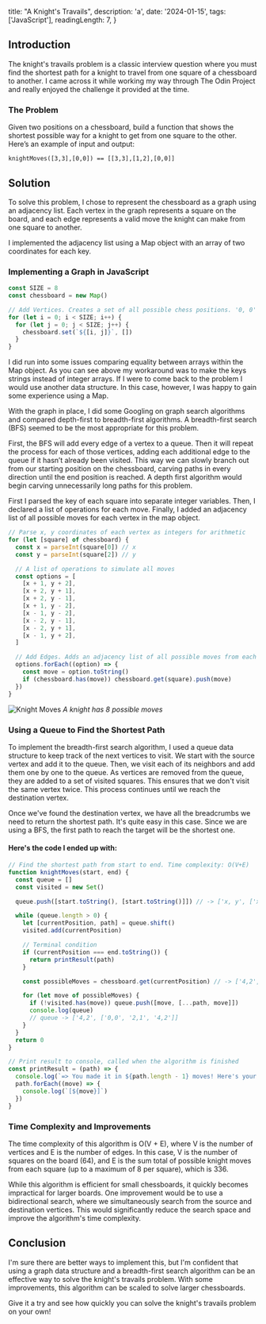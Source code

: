   title: "A Knight's Travails",
  description: 'a',
  date: '2024-01-15',
  tags: ['JavaScript'],
  readingLength: 7,
}

## Introduction

The knight's travails problem is a classic interview question where you must find the shortest path for a knight to travel from one square of a chessboard to another. I came across it while working my way through The Odin Project and really enjoyed the challenge it provided at the time.

### The Problem

Given two positions on a chessboard, build a function that shows the shortest possible way for a knight to get from one square to the other. Here’s an example of input and output:

`knightMoves([3,3],[0,0]) == [[3,3],[1,2],[0,0]]`

## Solution

To solve this problem, I chose to represent the chessboard as a graph using an adjacency list. Each vertex in the graph represents a square on the board, and each edge represents a valid move the knight can make from one square to another.

I implemented the adjacency list using a Map object with an array of two coordinates for each key.

### Implementing a Graph in JavaScript

```js
const SIZE = 8
const chessboard = new Map()

// Add Vertices. Creates a set of all possible chess positions. '0, 0' => []
for (let i = 0; i < SIZE; i++) {
  for (let j = 0; j < SIZE; j++) {
    chessboard.set(`${[i, j]}`, [])
  }
}
```

I did run into some issues comparing equality between arrays within the Map object. As you can see above my workaround was to make the keys strings instead of integer arrays. If I were to come back to the problem I would use another data structure. In this case, however, I was happy to gain some experience using a Map.

With the graph in place, I did some Googling on graph search algorithms and compared depth-first to breadth-first algorithms. A breadth-first search (BFS) seemed to be the most appropriate for this problem.

First, the BFS will add every edge of a vertex to a queue. Then it will repeat the process for each of those vertices, adding each additional edge to the queue if it hasn’t already been visited. This way we can slowly branch out from our starting position on the chessboard, carving paths in every direction until the end position is reached. A depth first algorithm would begin carving unnecessarily long paths for this problem.

First I parsed the key of each square into separate integer variables. Then, I declared a list of operations for each move. Finally, I added an adjacency list of all possible moves for each vertex in the map object.

```js
// Parse x, y coordinates of each vertex as integers for arithmetic
for (let [square] of chessboard) {
  const x = parseInt(square[0]) // x
  const y = parseInt(square[2]) // y

  // A list of operations to simulate all moves
  const options = [
    [x + 1, y + 2],
    [x + 2, y + 1],
    [x + 2, y - 1],
    [x + 1, y - 2],
    [x - 1, y - 2],
    [x - 2, y - 1],
    [x - 2, y + 1],
    [x - 1, y + 2],
  ]

  // Add Edges. Adds an adjacency list of all possible moves from each vertex. '0, 0' => ['1, 2', '2, 1']
  options.forEach((option) => {
    const move = option.toString()
    if (chessboard.has(move)) chessboard.get(square).push(move)
  })
}
```

![Knight Moves](https://github.com/columk1/assets/blob/main/blog/knight-moves.png?raw=true)
_A knight has 8 possible moves_

### Using a Queue to Find the Shortest Path

To implement the breadth-first search algorithm, I used a queue data structure to keep track of the next vertices to visit. We start with the source vertex and add it to the queue. Then, we visit each of its neighbors and add them one by one to the queue. As vertices are removed from the queue, they are added to a set of visited squares. This ensures that we don't visit the same vertex twice. This process continues until we reach the destination vertex.

Once we've found the destination vertex, we have all the breadcrumbs we need to return the shortest path. It's quite easy in this case. Since we are using a BFS, the first path to reach the target will be the shortest one.

#### Here's the code I ended up with:

```js
// Find the shortest path from start to end. Time complexity: O(V+E)
function knightMoves(start, end) {
  const queue = []
  const visited = new Set()

  queue.push([start.toString(), [start.toString()]]) // -> ['x, y', ['x, y']]

  while (queue.length > 0) {
    let [currentPosition, path] = queue.shift()
    visited.add(currentPosition)

    // Terminal condition
    if (currentPosition === end.toString()) {
      return printResult(path)
    }

    const possibleMoves = chessboard.get(currentPosition) // -> ['4,2', '3,3', ...]

    for (let move of possibleMoves) {
      if (!visited.has(move)) queue.push([move, [...path, move]])
      console.log(queue)
      // queue -> ['4,2', ['0,0', '2,1', '4,2']]
    }
  }
  return 0
}

// Print result to console, called when the algorithm is finished
const printResult = (path) => {
  console.log(`=> You made it in ${path.length - 1} moves! Here's your path:`)
  path.forEach((move) => {
    console.log(`[${move}]`)
  })
}
```

### Time Complexity and Improvements

The time complexity of this algorithm is O(V + E), where V is the number of vertices and E is the number of edges. In this case, V is the number of squares on the board (64), and E is the sum total of possible knight moves from each square (up to a maximum of 8 per square), which is 336.

While this algorithm is efficient for small chessboards, it quickly becomes impractical for larger boards. One improvement would be to use a bidirectional search, where we simultaneously search from the source and destination vertices. This would significantly reduce the search space and improve the algorithm's time complexity.

## Conclusion

I'm sure there are better ways to implement this, but I'm confident that using a graph data structure and a breadth-first search algorithm can be an effective way to solve the knight's travails problem. With some improvements, this algorithm can be scaled to solve larger chessboards.

Give it a try and see how quickly you can solve the knight's travails problem on your own!
